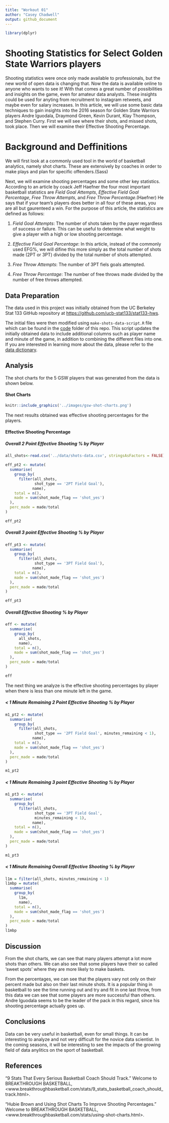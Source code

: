 ```yaml
---
title: "Workout 01"
author: "Casey Chadwell"
output: github_document
---
```

```r
library(dplyr)
```

# Shooting Statistics for Select Golden State Warriors players

Shooting statistics were once only made available to professionals, but the new world of open data is changing that. Now the data is available online to anyone who wants to see it! With that comes a great number of possibilities and insights on the game, even for amateur data analysts. These insights could be used for anyting from recruitment to instagram retweets, and maybe even for salary increases. In this article, we will use some basic data techniques to gain insights into the 2016 season for Golden State Warriors players Andre Iguodala, Draymond Green, Kevin Durant, Klay Thompson, and Stephen Curry. First we will see where their shots, and missed shots, took place. Then we will examine their Effective Shooting Percentage. 

# Background and Deffinitions

We will first look at a commonly used tool in the world of basketball analytics, namely shot charts. These are extensively by coaches in order to make plays and plan for specific offenders.(Sass) 

Next, we will examine shooting percentages and some other key statistics. According to an article by coack Jeff Haefner the four most important basketball statistics are _Field Goal Attempts_, _Effective Field Goal Percentage_, _Free Throw Attempts_, and _Free Throw Percentage_.(Haefner) He says that if your team's players does better in all four of these areas, you are all but gaurenteed a win. For the purpose of this article, the statistics are defined as follows:

1. _Field Goal Attempts_: The number of shots taken by the payer regardless of success or failure. This can be useful to determine what weight to give a player with a high or low shooting percentage. 

2. _Effective Field Goal Percentage_: In this article, instead of the commonly used EFG%, we will difine this more simply as the total number of shots made (2PT or 3PT) divided by the total number of shots attempted. 

3. _Free Throw Attempts_: The number of 3PT fiels goals attempted. 

4. _Free Throw Percentage_: The number of free throws made divided by the number of free throws attempted. 

## Data Preparation
The data used in this project was initially obtained from the UC Berkeley Stat 133 GitHub repository at <https://github.com/ucb-stat133/stat133-hws>.

The initial files were then modified using `make-shots-data-script.R` file which can be found in the [code](../code/make-shot-data-script.R) folder of this repo. This script updates the initially obtained data to include additional columns such as player name and minute of the game, in addition to combining the different files into one. If you are interested in learning more about the data, please refer to the [data dictionary](../data/data-dictionary.md).

## Analysis
The shot charts for the 5 GSW players that was generated from the data is shown below. 

#### Shot Charts
```r
knitr::include_graphics('../images/gsw-shot-charts.png')
```

The next results obtained was effective shooting percentages for the players. 

#### Effective Shooting Percentage

##### Overall 2 Point Effective Shooting % by Player
```r
all_shots<-read.csv('../data/shots-data.csv', stringsAsFactors = FALSE)

eff_pt2 <- mutate(
  summarise(
    group_by(
      filter(all_shots, 
             shot_type == '2PT Field Goal'),
            name),
    total = n(),
    made = sum(shot_made_flag == 'shot_yes')
  ),
  perc_made = made/total
)

eff_pt2
```

##### Overall 3 point Effective Shooting % by Player
```r
eff_pt3 <- mutate(
  summarise(
    group_by(
      filter(all_shots, 
             shot_type == '3PT Field Goal'),
            name),
    total = n(),
    made = sum(shot_made_flag == 'shot_yes')
  ),
  perc_made = made/total
)

eff_pt3
```

##### Overall Effective Shooting % by Player
```r
eff <- mutate(
  summarise(
    group_by(
      all_shots, 
      name),
    total = n(),
    made = sum(shot_made_flag == 'shot_yes')
  ),
  perc_made = made/total
)

eff
```

The next thing we analyze is the effective shooting percentages by player when there is less than one minute left in the game. 

##### < 1 Minute Remaining 2 Point Effective Shooting % by Player
```r
m1_pt2 <- mutate(
  summarise(
    group_by(
      filter(all_shots, 
             shot_type == '2PT Field Goal', minutes_remaining < 1),
            name),
    total = n(),
    made = sum(shot_made_flag == 'shot_yes')
  ),
  perc_made = made/total
)

m1_pt2
```

##### < 1 Minute Remaining 3 point Effective Shooting % by Player
```r
m1_pt3 <- mutate(
  summarise(
    group_by(
      filter(all_shots, 
             shot_type == '3PT Field Goal',
             minutes_remaining < 1),
            name),
    total = n(),
    made = sum(shot_made_flag == 'shot_yes')
  ),
  perc_made = made/total
)

m1_pt3
```

##### < 1 Minute Remaining Overall Effective Shooting % by Player
```r
l1m = filter(all_shots, minutes_remaining < 1)
l1mbp = mutate(
  summarise(
    group_by(
      l1m, 
      name),
    total = n(),
    made = sum(shot_made_flag == 'shot_yes')
  ),
  perc_made = made/total
)
l1mbp
```

## Discussion
From the shot charts, we can see that many players attempt a lot more shots than others. We can also see that some players have their so called 'sweet spots' where they are more likely to make baskets. 

From the percentages, we can see that the players vary not only on their percent made but also on their last minute shots. It is a popular thing in basketball to see the time running out and try and fit in one last throw, from this data we can see that some players are more successful than others. Andre Iguodala seems to be the leader of the pack in this regard, since his shooting percentage actually goes up. 

## Conclusions
Data can be very useful in basketball, even for small things. It can be interesting to analyze and not very difficult for the novice data scientist. In the coming seasons, it will be interesting to see the impacts of the growing field of data anylitics on the sport of basketball. 

## References
"9 Stats That Every Serious Basketball Coach Should Track." Welcome to BREAKTHROUGH BASKETBALL, 
<www.breakthroughbasketball.com/stats/9_stats_basketball_coach_should_track.html>.

"Hubie Brown and Using Shot Charts To Improve Shooting Percentages." Welcome to BREAKTHROUGH BASKETBALL, 
<www.breakthroughbasketball.com/stats/using-shot-charts.html>.
